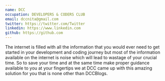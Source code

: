 ```yaml
---
name: DCC
occupation: DEVELOPERS & CODERS CLUB
email: dccnita@gmail.com
twitter: https://twitter.com/Twitter
linkedin: https://www.linkedin.com
github: https://github.com
---
```


The internet is filled with all the information that you would ever need to get started  in your development and coding journey but most of the information available on the internet is noise  which will lead to wastage of your crucial time. So to save your time and at the same time make proper  guidance  available to you  at your fingertips we at DCC came up with this amazing solution for you that is none other than DCCBlogs. 

